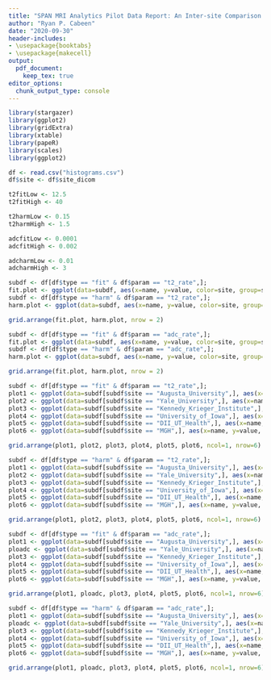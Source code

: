 ```yaml
---
title: "SPAN MRI Analytics Pilot Data Report: An Inter-site Comparison of Quantitative Parameters Maps"
author: "Ryan P. Cabeen"
date: "2020-09-30"
header-includes:
- \usepackage{booktabs}
- \usepackage{makecell}
output: 
  pdf_document:
    keep_tex: true
editor_options: 
  chunk_output_type: console
---
```


```r
library(stargazer)
library(ggplot2)
library(gridExtra)
library(xtable)
library(papeR)
library(scales)
library(ggplot2)

df <- read.csv("histograms.csv")
df$site <- df$site_dicom

t2fitLow <- 12.5
t2fitHigh <- 40

t2harmLow <- 0.15 
t2harmHigh <- 1.5 

adcfitLow <- 0.0001
adcfitHigh <- 0.002

adcharmLow <- 0.01
adcharmHigh <- 3 
```

```r
subdf <- df[df$type == "fit" & df$param == "t2_rate",];
fit.plot <- ggplot(data=subdf, aes(x=name, y=value, color=site, group=site)) + xlim(t2fitLow,t2fitHigh) + geom_point(alpha=0.15)  + geom_smooth(span=0.1) + xlab("Raw T2 Rate (reciprocal)") + ylab("Voxel Count") + ggtitle("Raw T2 Star Parameters Across Sites")
subdf <- df[df$type == "harm" & df$param == "t2_rate",];
harm.plot <- ggplot(data=subdf, aes(x=name, y=value, color=site, group=site)) + xlim(t2harmLow,t2harmHigh) + geom_point(alpha=0.15)  + geom_smooth(span=0.1) + xlab("Harmonized T2 Rate (reciprocal)") + ylab("Voxel Count") + ggtitle("Harmonized T2 Star Parameters Across Sites")

grid.arrange(fit.plot, harm.plot, nrow = 2)
```

```r
subdf <- df[df$type == "fit" & df$param == "adc_rate",];
fit.plot <- ggplot(data=subdf, aes(x=name, y=value, color=site, group=site)) + xlim(adcfitLow,adcfitHigh) + geom_point(alpha=0.15)  + geom_smooth(span=0.1) + xlab("Raw ADC") + ylab("Voxel Count") + ggtitle("Raw ADC Across Sites")
subdf <- df[df$type == "harm" & df$param == "adc_rate",];
harm.plot <- ggplot(data=subdf, aes(x=name, y=value, color=site, group=site)) + xlim(adcharmLow,adcharmHigh) + geom_point(alpha=0.15)  + geom_smooth(span=0.1) + xlab("Harmonized ADC") + ylab("Voxel Count") + ggtitle("Harmonized ADC Across Sites")

grid.arrange(fit.plot, harm.plot, nrow = 2)
```

```r
subdf <- df[df$type == "fit" & df$param == "t2_rate",];
plot1 <- ggplot(data=subdf[subdf$site == "Augusta_University",], aes(x=name, y=value, group=subject)) + xlim(t2fitLow,t2fitHigh) + geom_point(alpha=0.15)  + geom_smooth(span=0.1) + xlab("Raw T2 Rate (reciprocal)") + ylab("Voxel Count") + ggtitle("Raw T2 Star Parameters from Augusta")
plot2 <- ggplot(data=subdf[subdf$site == "Yale_University",], aes(x=name, y=value, group=subject)) + xlim(t2fitLow,t2fitHigh) + geom_point(alpha=0.15)  + geom_smooth(span=0.1) + xlab("Raw T2 Rate (reciprocal)") + ylab("Voxel Count") + ggtitle("Raw T2 Star Parameters from Yale University")
plot3 <- ggplot(data=subdf[subdf$site == "Kennedy_Krieger_Institute",], aes(x=name, y=value, group=subject)) + xlim(t2fitLow,t2fitHigh) + geom_point(alpha=0.15)  + geom_smooth(span=0.1) + xlab("Raw T2 Rate (reciprocal)") + ylab("Voxel Count") + ggtitle("Raw T2 Star Parameters from JHU")
plot4 <- ggplot(data=subdf[subdf$site == "University_of_Iowa",], aes(x=name, y=value, group=subject)) + xlim(t2fitLow,t2fitHigh) + geom_point(alpha=0.15)  + geom_smooth(span=0.1) + xlab("Raw T2 Rate (reciprocal)") + ylab("Voxel Count") + ggtitle("Raw T2 Star Parameters from Iowa")
plot5 <- ggplot(data=subdf[subdf$site == "DII_UT_Health",], aes(x=name, y=value, group=subject)) + xlim(t2fitLow,t2fitHigh) + geom_point(alpha=0.15)  + geom_smooth(span=0.1) + xlab("Raw T2 Rate (reciprocal)") + ylab("Voxel Count") + ggtitle("Raw T2 Star Parameters from Texas")
plot6 <- ggplot(data=subdf[subdf$site == "MGH",], aes(x=name, y=value, group=subject)) + xlim(t2fitLow,t2fitHigh) + geom_point(alpha=0.15)  + geom_smooth(span=0.1) + xlab("Raw T2 Rate (reciprocal)") + ylab("Voxel Count") + ggtitle("Raw T2 Star Parameters from MGH")

grid.arrange(plot1, plot2, plot3, plot4, plot5, plot6, ncol=1, nrow=6)
```

```r
subdf <- df[df$type == "harm" & df$param == "t2_rate",];
plot1 <- ggplot(data=subdf[subdf$site == "Augusta_University",], aes(x=name, y=value, group=subject)) + xlim(t2harmLow,t2harmHigh) + geom_point(alpha=0.15)  + geom_smooth(span=0.1) + xlab("Harmonized T2 Rate (reciprocal)") + ylab("Voxel Count") + ggtitle("Harmonized T2 Star Parameters from Augusta")
plot2 <- ggplot(data=subdf[subdf$site == "Yale_University",], aes(x=name, y=value, group=subject)) + xlim(t2harmLow,t2harmHigh) + geom_point(alpha=0.15)  + geom_smooth(span=0.1) + xlab("Harmonized T2 Rate (reciprocal)") + ylab("Voxel Count") + ggtitle("Harmonized T2 Star Parameters from Yale University")
plot3 <- ggplot(data=subdf[subdf$site == "Kennedy_Krieger_Institute",], aes(x=name, y=value, group=subject)) + xlim(t2harmLow,t2harmHigh) + geom_point(alpha=0.15)  + geom_smooth(span=0.1) + xlab("Harmonized T2 Rate (reciprocal)") + ylab("Voxel Count") + ggtitle("Harmonized T2 Star Parameters from JHU")
plot4 <- ggplot(data=subdf[subdf$site == "University_of_Iowa",], aes(x=name, y=value, group=subject)) + xlim(t2harmLow,t2harmHigh) + geom_point(alpha=0.15)  + geom_smooth(span=0.1) + xlab("Harmonized T2 Rate (reciprocal)") + ylab("Voxel Count") + ggtitle("Harmonized T2 Star Parameters from Iowa")
plot5 <- ggplot(data=subdf[subdf$site == "DII_UT_Health",], aes(x=name, y=value, group=subject)) + xlim(t2harmLow,t2harmHigh) + geom_point(alpha=0.15)  + geom_smooth(span=0.1) + xlab("Harmonized T2 Rate (reciprocal)") + ylab("Voxel Count") + ggtitle("Harmonized T2 Star Parameters from Texas")
plot6 <- ggplot(data=subdf[subdf$site == "MGH",], aes(x=name, y=value, group=subject)) + xlim(t2harmLow,t2harmHigh) + geom_point(alpha=0.15)  + geom_smooth(span=0.1) + xlab("Harmonized T2 Rate (reciprocal)") + ylab("Voxel Count") + ggtitle("Harmonized T2 Star Parameters from MGH")

grid.arrange(plot1, plot2, plot3, plot4, plot5, plot6, ncol=1, nrow=6)
```

```r
subdf <- df[df$type == "fit" & df$param == "adc_rate",];
plot1 <- ggplot(data=subdf[subdf$site == "Augusta_University",], aes(x=name, y=value, group=subject)) + xlim(adcfitLow,adcfitHigh) + geom_point(alpha=0.15)  + geom_smooth(span=0.1) + xlab("Raw ADC") + ylab("Voxel Count") + ggtitle("Raw ADC from Augusta")
ploadc <- ggplot(data=subdf[subdf$site == "Yale_University",], aes(x=name, y=value, group=subject)) + xlim(adcfitLow,adcfitHigh) + geom_point(alpha=0.15)  + geom_smooth(span=0.1) + xlab("Raw ADC") + ylab("Voxel Count") + ggtitle("Raw ADC from Yale University")
plot3 <- ggplot(data=subdf[subdf$site == "Kennedy_Krieger_Institute",], aes(x=name, y=value, group=subject)) + xlim(adcfitLow,adcfitHigh) + geom_point(alpha=0.15)  + geom_smooth(span=0.1) + xlab("Raw ADC") + ylab("Voxel Count") + ggtitle("Raw ADC from JHU")
plot4 <- ggplot(data=subdf[subdf$site == "University_of_Iowa",], aes(x=name, y=value, group=subject)) + xlim(adcfitLow,adcfitHigh) + geom_point(alpha=0.15)  + geom_smooth(span=0.1) + xlab("Raw ADC") + ylab("Voxel Count") + ggtitle("Raw ADC from Iowa")
plot5 <- ggplot(data=subdf[subdf$site == "DII_UT_Health",], aes(x=name, y=value, group=subject)) + xlim(adcfitLow,adcfitHigh) + geom_point(alpha=0.15)  + geom_smooth(span=0.1) + xlab("Raw ADC") + ylab("Voxel Count") + ggtitle("Raw ADC from Texas")
plot6 <- ggplot(data=subdf[subdf$site == "MGH",], aes(x=name, y=value, group=subject)) + xlim(adcfitLow,adcfitHigh) + geom_point(alpha=0.15)  + geom_smooth(span=0.1) + xlab("Raw ADC") + ylab("Voxel Count") + ggtitle("Raw ADC from MGH")

grid.arrange(plot1, ploadc, plot3, plot4, plot5, plot6, ncol=1, nrow=6)
```

```r
subdf <- df[df$type == "harm" & df$param == "adc_rate",];
plot1 <- ggplot(data=subdf[subdf$site == "Augusta_University",], aes(x=name, y=value, group=subject)) + xlim(adcharmLow,adcharmHigh) + geom_point(alpha=0.15)  + geom_smooth(span=0.1) + xlab("Harmonized ADC") + ylab("Voxel Count") + ggtitle("Harmonized ADC from Augusta")
ploadc <- ggplot(data=subdf[subdf$site == "Yale_University",], aes(x=name, y=value, group=subject)) + xlim(adcharmLow,adcharmHigh) + geom_point(alpha=0.15)  + geom_smooth(span=0.1) + xlab("Harmonized ADC") + ylab("Voxel Count") + ggtitle("Harmonized ADC from Yale University")
plot3 <- ggplot(data=subdf[subdf$site == "Kennedy_Krieger_Institute",], aes(x=name, y=value, group=subject)) + xlim(adcharmLow,adcharmHigh) + geom_point(alpha=0.15)  + geom_smooth(span=0.1) + xlab("Harmonized ADC") + ylab("Voxel Count") + ggtitle("Harmonized ADC from JHU")
plot4 <- ggplot(data=subdf[subdf$site == "University_of_Iowa",], aes(x=name, y=value, group=subject)) + xlim(adcharmLow,adcharmHigh) + geom_point(alpha=0.15)  + geom_smooth(span=0.1) + xlab("Harmonized ADC") + ylab("Voxel Count") + ggtitle("Harmonized ADC from Iowa")
plot5 <- ggplot(data=subdf[subdf$site == "DII_UT_Health",], aes(x=name, y=value, group=subject)) + xlim(adcharmLow,adcharmHigh) + geom_point(alpha=0.15)  + geom_smooth(span=0.1) + xlab("Harmonized ADC") + ylab("Voxel Count") + ggtitle("Harmonized ADC from Texas")
plot6 <- ggplot(data=subdf[subdf$site == "MGH",], aes(x=name, y=value, group=subject)) + xlim(adcharmLow,adcharmHigh) + geom_point(alpha=0.15)  + geom_smooth(span=0.1) + xlab("Harmonized ADC") + ylab("Voxel Count") + ggtitle("Harmonized ADC from MGH")

grid.arrange(plot1, ploadc, plot3, plot4, plot5, plot6, ncol=1, nrow=6)
```

